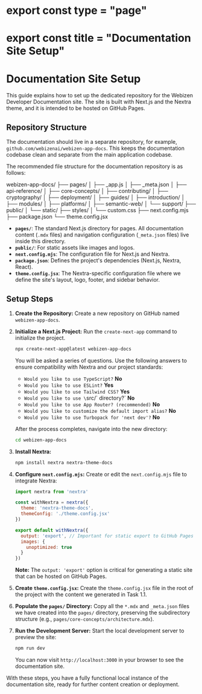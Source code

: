# export const type = "page"
# export const title = "Documentation Site Setup"
# Documentation Site Setup

This guide explains how to set up the dedicated repository for the Webizen Developer Documentation site. The site is built with Next.js and the Nextra theme, and it is intended to be hosted on GitHub Pages.

## Repository Structure

The documentation should live in a separate repository, for example, `github.com/webizenai/webizen-app-docs`. This keeps the documentation codebase clean and separate from the main application codebase.

The recommended file structure for the documentation repository is as follows:

webizen-app-docs/
├── pages/
│ ├── _app.js
│ ├── _meta.json
│ ├── api-reference/
│ ├── core-concepts/
│ ├── contributing/
│ ├── cryptography/
│ ├── deployment/
│ ├── guides/
│ ├── introduction/
│ ├── modules/
│ ├── platforms/
│ ├── semantic-web/
│ └── support/
├── public/
│ └── static/
├── styles/
│ └── custom.css
├── next.config.mjs
├── package.json
└── theme.config.jsx
-   **`pages/`**: The standard Next.js directory for pages. All documentation content (`.mdx` files) and navigation configuration (`_meta.json` files) live inside this directory.
-   **`public/`**: For static assets like images and logos.
-   **`next.config.mjs`**: The configuration file for Next.js and Nextra.
-   **`package.json`**: Defines the project's dependencies (Next.js, Nextra, React).
-   **`theme.config.jsx`**: The Nextra-specific configuration file where we define the site's layout, logo, footer, and sidebar behavior.

## Setup Steps

1.  **Create the Repository:** Create a new repository on GitHub named `webizen-app-docs`.

2.  **Initialize a Next.js Project:**
    Run the `create-next-app` command to initialize the project.

    ```bash
    npx create-next-app@latest webizen-app-docs
    ```
    You will be asked a series of questions. Use the following answers to ensure compatibility with Nextra and our project standards:

    -   `Would you like to use TypeScript?` **No**
    -   `Would you like to use ESLint?` **Yes**
    -   `Would you like to use Tailwind CSS?` **Yes**
    -   `Would you like to use \`src/\` directory?` **No**
    -   `Would you like to use App Router? (recommended)` **No**
    -   `Would you like to customize the default import alias?` **No**
    -   `Would you like to use Turbopack for 'next dev'?` **No**

    After the process completes, navigate into the new directory:
    ```bash
    cd webizen-app-docs
    ```

3.  **Install Nextra:**
    ```bash
    npm install nextra nextra-theme-docs
    ```

4.  **Configure `next.config.mjs`:**
    Create or edit the `next.config.mjs` file to integrate Nextra:
    ```javascript
    import nextra from 'nextra'

    const withNextra = nextra({
      theme: 'nextra-theme-docs',
      themeConfig: './theme.config.jsx'
    })

    export default withNextra({
      output: 'export', // Important for static export to GitHub Pages
      images: {
        unoptimized: true
      }
    })
    ```
    **Note:** The `output: 'export'` option is critical for generating a static site that can be hosted on GitHub Pages.

5.  **Create `theme.config.jsx`:**
    Create the `theme.config.jsx` file in the root of the project with the content we generated in Task 1.1.

6.  **Populate the `pages/` Directory:**
    Copy all the `*.mdx` and `_meta.json` files we have created into the `pages/` directory, preserving the subdirectory structure (e.g., `pages/core-concepts/architecture.mdx`).

7.  **Run the Development Server:**
    Start the local development server to preview the site:
    ```bash
    npm run dev
    ```
    You can now visit `http://localhost:3000` in your browser to see the documentation site.

With these steps, you have a fully functional local instance of the documentation site, ready for further content creation or deployment.
